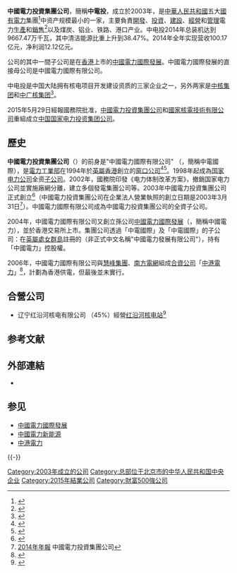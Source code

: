 {{NOT|中電集團|中國電力 (日本)}}
{{Infobox_Company
|company_name = 中國電力投資集團公司
| name_en       = China Power Investment Corporation 
|company_logo = File:China Power Investment Corporation logo.svg
|company_type = [[中國中央企業|中國中央企業]]
| predecessor = {{ubl|中國電力國際|[[電力工業部|電力工業部]]部分企業}}
| successor = [[国家电力投资集团|国家电力投资集团]]
|foundation = 2003年3月31日
| dissolved = 2015年
| fate= 與[[國家核電技術有限公司|國家核電技術公司]]合併
|location = {{PRC}}[[北京市|北京市]][[西城区|西城区]]金融大街28号院3号楼
|industry = [[電力|電力]]
|key_people = [[總經理|總經理]]：[[陸啟洲|陸啟洲]]
|revenue = 
|profit = {{decrease}} [[人民币|人民币]]14億元 （2014年）
| assets = {{increase}} [[人民币|人民币]]6804億元 （2014年）
| equity = {{increase}} [[人民币|人民币]]444億元 （2014年）
|num_employees = 
|products = 
|subsid = {{ubl|中國電力國際|[[中国电力国际发展|中国电力国际发展]]|[[中國電力新能源|中國電力新能源]]|[[上海電力|上海電力]]}}
|homepage = {{url|http://www.cpicorp.com.cn}} 
| footnotes = 來源：合併財務報表<ref>{{cite book|url=http://www.cninfo.com.cn/finalpage/2015-04-30/1200969224.PDF|title=2014年年度报告|date=2015年4月30日|accessdate=2018年7月4日|publisher=中國電力投資集團公司|language=zh-cn|via=巨潮资讯网|archive-url=https://web.archive.org/web/20180629211548/http://www.cninfo.com.cn/finalpage/2015-04-30/1200969224.PDF|archive-date=2018年6月29日|dead-url=yes}}</ref>
}}

'''中國電力投資集團公司'''，簡稱'''中電投'''，成立於2003年，是[[中華人民共和國|中華人民共和國]]五大[[國有企業|國有]][[電力|電力]]集團<ref>{{Cite web |url=http://news.bjx.com.cn/html/20071225/69525.shtml |title=中国强化五大发电集团优势地位 |accessdate=2008-03-14 |archive-date=2008-01-07 |archive-url=https://web.archive.org/web/20080107130211/http://news.bjx.com.cn/html/20071225/69525.shtml |dead-url=no }}</ref>中资产规模最小的一家{{Fact|time=2018-07-04T11:14:35+00:00}}，主要負責[[開發|開發]]、[[投資|投資]]、[[建設|建設]]、[[經營|經營]]和[[管理|管理]]電力[[生產|生產]]和[[銷售|銷售]]<ref>{{Cite web |url=http://www.zdt.com.cn/jtjs.htm |title=中國電力投資集團公司集團簡介 |accessdate=2008-03-14 |archive-date=2008-01-07 |archive-url=https://web.archive.org/web/20080107181638/http://www.zdt.com.cn/jtjs.htm |dead-url=no }}</ref>以及煤炭、铝业、铁路、港口产业。中电投2014年总装机达到9667.47万千瓦，其中清洁能源比重上升到38.47%。2014年全年实现营收100.17亿元，净利润12.12亿元{{Fact|time=2018-09-16T18:49:27+00:00}}。

公司的其中一間子公司是在[[香港|香港]]上市的[[中國電力國際發展|中國電力國際發展]]。中國電力國際發展的直接母公司是中國電力國際有限公司。

中电投是中国大陆拥有核电项目开发建设资质的三家企业之一，另外两家是[[中核集团|中核集团]]和[[中广核集团|中广核集团]]<ref>{{Cite web |url=http://mt.sohu.com/20150530/n414125020.shtml |title=国电投问世 |accessdate=2015-06-08 |archive-date=2016-03-04 |archive-url=https://web.archive.org/web/20160304185713/http://mt.sohu.com/20150530/n414125020.shtml |dead-url=no }}</ref>。

2015年5月29日經報國務院批准，[[中國電力投資集團公司|中國電力投資集團公司]]和[[國家核電技術有限公司|國家核電技術有限公司]]重組成立[[中国国家电力投资集团公司|中国国家电力投资集团公司]]。
==歷史==
'''中國電力投資集團公司'''（{{lang-en|China Power Investment Corporation}}）的前身是"中國電力國際有限公司" （{{lang-en|China Power International Holding Limited}}，簡稱中電國際），是[[電力工業部|電力工業部]]在1994年於[[英屬香港|英屬香港]]創立的[[窗口公司|窗口公司]]<ref>{{cite web|url=http://www.spic.com.cn/gjyw/jwywzt/201611/t20161103_269291.htm|title=中国电力国际有限公司相关情况|accessdate=2018年6月29日|publisher=国家电力投资集团|language=zh-cn|archive-date=2019年5月11日|archive-url=https://web.archive.org/web/20190511000941/http://www.spic.com.cn/gjyw/jwywzt/201611/t20161103_269291.htm|dead-url=no}}</ref><ref>{{cite book|title=香港中資財團|chapter="窗口企業"潮|date=2009年10月|edition=1|author=郭國燦|publisher=香港三聯書店|language=zh-hk|pages=89-91|ISBN=978-962-04-2886-9}}</ref>。1998年起成為[[国家电力公司|国家电力公司]]全资[[子公司|子公司]]。2002年，國務院印發《电力体制改革方案》，撤銷国家电力公司並實施廠網分離，建立多個發電集團公司等。2003年中國電力投資集團公司正式創立<ref>{{cite press release|url=http://www.gov.cn/xxgk/pub/govpublic/mrlm/200803/t20080328_31812.html|title=国务院关于组建中国电力投资集团公司有关问题的批复|date=2003年2月2日|accessdate=2018年6月29日|publisher=中國国务院|language=zh-cn|archive-date=2018年6月29日|archive-url=https://web.archive.org/web/20180629211535/http://www.gov.cn/xxgk/pub/govpublic/mrlm/200803/t20080328_31812.html|dead-url=no}}</ref>（中國電力投資集團公司在企業法人營業執照的創立日期是2003年3月31日<ref>[http://www.cninfo.com.cn/finalpage/2015-04-30/1200969224.PDF 2014年年報] {{Wayback|url=http://www.cninfo.com.cn/finalpage/2015-04-30/1200969224.PDF |date=20180629211548 }} 中國電力投資集團公司</ref>）。中國電力國際有限公司成為中國電力投資集團公司的全資子公司。

2004年，中國電力國際有限公司又創立孫公司[[中國電力國際發展|中國電力國際發展]]（{{lang-en|China Power International Development Limited}}，簡稱中國電力），並於香港交易所上市。集團公司透過「中電國際」及「中電國際」的子公司：在[[英屬處女群島|英屬處女群島]]註冊的{{lang|en|China Power Developement Limited}}（非正式中文名稱"中國電力發展有限公司"），持有「中國電力」控股權。

2006年，中國電力國際有限公司與[[慧峰集團|慧峰集團]]、[[南方電網|南方電網]]組成[[合資公司|合資公司]]「[[中港電力|中港電力]]」<ref>{{cite press release|url=http://doc.irasia.com/listco/hk/chinapower/press/scp060104.pdf|title=中電國際與南方電網、慧峰集團合作成立「中港電力」致力為香港提供可靠、穩定且清潔之能源|date=2006年1月4日|accessdate=2018年6月29日|publisher=中國電力國際有限公司|language=zh-hk|agency=皓天公關財經顧問|via=irasia.com|archive-date=2018年6月30日|archive-url=https://web.archive.org/web/20180630000238/http://doc.irasia.com/listco/hk/chinapower/press/scp060104.pdf|dead-url=no}}</ref>，計劃為香港供電，但最後並未實行。

==合營公司==
* 辽宁红沿河核电有限公司 （45%）經營[[红沿河核电站|红沿河核电站]]<ref>{{cite book|url=http://www.hkexnews.hk/listedco/listconews/SEHK/2014/1127/LTN20141127048_C.pdf|title=全球發售|type=招股書|date=2014年11月27日|accessdate=2018年7月1日|publisher=中國廣核電力|language=zh-hk|via=港交所網頁|pages=106-107|archive-date=2016年4月18日|archive-url=https://web.archive.org/web/20160418070219/http://www.hkexnews.hk/listedco/listconews/SEHK/2014/1127/LTN20141127048_C.pdf|dead-url=no}}</ref>

==参考文献==
{{Reflist}}

==外部連結==   
* {{official|http://www.cpicorp.com.cn}}
==参见==
*[[中國電力國際發展|中國電力國際發展]]
*[[中國電力新能源|中國電力新能源]]
*[[中港電力|中港電力]]

{{-}}
{{中华人民共和国电力公司}}

[[Category:2003年成立的公司|Category:2003年成立的公司]]
[[Category:总部位于北京市的中华人民共和国中央企业|Category:总部位于北京市的中华人民共和国中央企业]]
[[Category:2015年結業公司|Category:2015年結業公司]]
[[Category:財富500強公司|Category:財富500強公司]]